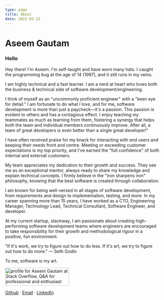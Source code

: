 ```yaml
---
type: page
title: About
date: 2021-03-22
---
```



<Head>
  <title>Hello</title>
</Head>

# Aseem Gautam

### Hello

Hey there! I'm Aseem. I'm self-taught and have worn many hats. I caught the programming bug at the age of 14 (1997), and it still runs in my veins.

I am highly technical and a fast learner. I am a nerd at heart who loves both the business & technical side of software development/engineering.

I think of myself as an "uncommonly proficient engineer" with a "keen eye for detail." I am fortunate to do what I love, and for me, software development is more than just a paycheck—it's a passion. This passion is evident to others and has a contagious effect. I enjoy teaching my teammates as much as learning from them, fostering a synergy that helps both the team and individual members continuously improve. After all, a team of great developers is even better than a single great developer!"

I have often received praise for my knack for interacting with end users and keeping their needs front and centre. Meeting or exceeding customer expectations is my top priority, and I've earned the "full confidence" of both internal and external customers.

My team appreciates my dedication to their growth and success. They see me as an exceptional mentor, always ready to share my knowledge and explain technical concepts. I firmly believe in the "iron sharpens iron" philosophy, knowing that the best software is created through collaboration.

I am known for being well-versed in all stages of software development, from requirements and design to implementation, testing, and more. In my career spanning more than 15 years, I have worked as a CTO, Engineering Manager, Technology Lead, Technical Consultant, Software Engineer, and developer.

At my current startup, stackway, I am passionate about creating high-performing software development teams where engineers are encouraged to take responsibility for their growth and methodological rigour in a positive, fun environment.

"If it's work, we try to figure out how to do less. If it's art, we try to figure out how to do more." — Seth Godin

To me, software is my art.

<div style={{display: "flex"}}>
	<a href="https://stackoverflow.com/users/213469/aseem-gautam">
		<img src="https://stackoverflow.com/users/flair/213469.png?theme=dark" width="208" height="58" alt="profile for Aseem Gautam at Stack Overflow, Q&amp;A for professional and enthusiast programmers" title="profile for Aseem Gautam at Stack Overflow, Q&amp;A for professional and enthusiast programmers" />
	</a>
</div>

<a href="https://github.com/aseemgautam">Github</a> · <a href="mailto: aseem@aseemgautam.com">Email</a> · <a href="https://www.linkedin.com/in/aseemgautam/">LinkedIn</a>
